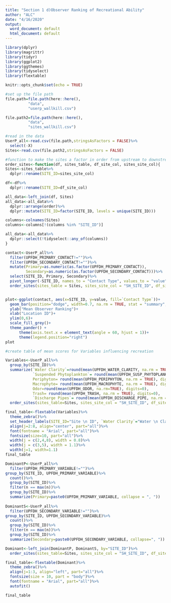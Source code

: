 ```yaml
---
title: "Section 1 d)Observer Ranking of Recreational Ability"
author: "ALC"
date: "4/16/2020"
output:
  word_document: default
  html_document: default
---
```


```r
library(dplyr)
library(magrittr)
library(tidyr)
library(ggplot2)
library(ggthemes)
library(tidyselect)
library(flextable)

knitr::opts_chunk$set(echo = TRUE)

#set up the file path
file.path=file.path(here::here(),
          "data",
          "userp_wallkill.csv")

file.path2=file.path(here::here(),
          "data",
          "sites_wallkill.csv")

```

```r
#read in the data
UserP_all<-read.csv(file.path,stringsAsFactors = FALSE)%>%
  select(-X)
Sites<-read.csv(file.path2,stringsAsFactors = FALSE)
```

```r
#function to make the sites a factor in order from upstream to downstream
order_sites<-function(df, sites_table, df_site_col, sites_site_col){
Sites<-sites_table%>%
  dplyr::rename(SITE_ID=sites_site_col)

df<-df%>%
  dplyr::rename(SITE_ID=df_site_col)

all_data<-left_join(df, Sites)
all_data<-all_data%>%
  dplyr::arrange(order)%>%
  dplyr::mutate(SITE_ID=factor(SITE_ID, levels = unique(SITE_ID)))

columns<-colnames(Sites)
columns<-columns[!(columns %in% "SITE_ID")]

all_data<-all_data%>%
  dplyr::select(!tidyselect::any_of(columns))
}
```


```r

contact<-UserP_all%>%
  filter(UPFDH_PRIMARY_CONTACT!="")%>%
  filter(UPFDH_SECONDARY_CONTACT!="")%>%
  mutate(Primary=as.numeric(as.factor(UPFDH_PRIMARY_CONTACT)),
         Secondary=as.numeric(as.factor(UPFDH_SECONDARY_CONTACT)))%>%
  select(SITE_ID, Primary, Secondary)%>%
  pivot_longer(-SITE_ID, names_to = "Contact Type", values_to = "value")%>%
  order_sites(sites_table = Sites, sites_site_col = "SH_SITE_ID", df_site_col = "SITE_ID")


plot<-ggplot(contact, aes(x=SITE_ID, y=value, fill=`Contact Type`))+
  geom_bar(position="dodge", width=0.7, na.rm = TRUE, stat = "summary", fun.y = "mean")+
  ylab("Mean Observer Ranking")+
  xlab("Location ID")+
  ylim(0,6)+
  scale_fill_grey()+
  theme_pander() +
      theme(axis.text.x = element_text(angle = 60, hjust = 1))+
      theme(legend.position="right")
plot
```



```r
#create table of mean scores for Variables influencing recreation

Variables<-UserP_all%>%
  group_by(SITE_ID)%>%
  summarize(`Water Clarity`=round(mean(UPFDH_WATER_CLARITY, na.rm = TRUE), digits=0),
            `Suspended Phytoplankton`= round(mean(UPFDH_SUSP_PHYTOPLANKTON, na.rm = TRUE),digits=0),
            Periphyton= round(mean(UPFDH_PERIPHYTON, na.rm = TRUE), digits=0),
            Macrophyte= round(mean(UPFDH_MACROPHYTE, na.rm = TRUE), digits=0),
            Odor=round(mean(UPFDH_ODOR, na.rm=TRUE), digits=0),
            Trash= round(mean(UPFDH_TRASH, na.rm = TRUE), digits=0),
            `Discharge Pipes`= round(mean(UPFDH_DISCHARGE_PIPE, na.rm = TRUE), digits=0))%>%
  order_sites(sites_table=Sites, sites_site_col = "SH_SITE_ID", df_site_col = "SITE_ID")

final_table<-flextable(Variables)%>%
  theme_zebra()%>%
  set_header_labels(SITE_ID="Site \n ID", `Water Clarity`="Water \n Clarity", `Suspended Phytoplankton`="Suspended \nPhytoplankton", Periphyton="Periphyton", Odor="Odor", Trash="Trash", `Discharge Pipes`= "Dishcarge \n Pipes")%>%
  align(j=2:8, align="center", part="all")%>%
  font(fontname = "Arial", part="all")%>%
  fontsize(size=10, part="all")%>%
  width(j = c(2,4,8), width = 0.8)%>%
  width(j = c(3,5), width = 1.1)%>%
  width(j=1, width=1.1)
final_table

```


```r

DominantP<-UserP_all%>%
  filter(UPFDH_PRIMARY_VARIABLE!="")%>%
group_by(SITE_ID, UPFDH_PRIMARY_VARIABLE)%>%
  count()%>%
  group_by(SITE_ID)%>%
  filter(n == max(n))%>%
  group_by(SITE_ID)%>%
  summarize(Primary=paste0(UPFDH_PRIMARY_VARIABLE, collapse = ", "))
  
DominantS<-UserP_all%>%
  filter(UPFDH_SECONDARY_VARIABLE!="")%>%
group_by(SITE_ID, UPFDH_SECONDARY_VARIABLE)%>%
  count()%>%
  group_by(SITE_ID)%>%
  filter(n == max(n))%>%
  group_by(SITE_ID)%>%
  summarize(Secondary=paste0(UPFDH_SECONDARY_VARIABLE, collapse=", "))

Dominant<-left_join(DominantP, DominantS, by="SITE_ID")%>%
  order_sites(sites_table=Sites, sites_site_col = "SH_SITE_ID", df_site_col = "SITE_ID")

final_table<-flextable(Dominant)%>%
  theme_zebra()%>%
  align(j=1:3, align="left", part="all")%>%
  fontsize(size = 10, part = "body")%>%
  font(fontname = "Arial", part="all")%>%
  autofit()

final_table

```



